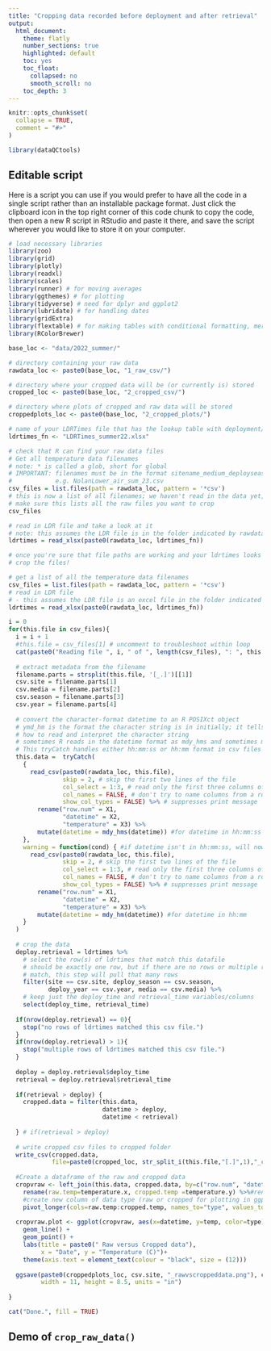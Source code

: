 ```yaml
---
title: "Cropping data recorded before deployment and after retrieval"
output:
  html_document:
    theme: flatly
    number_sections: true
    highlighted: default 
    toc: yes
    toc_float:
      collapsed: no
      smooth_scroll: no
    toc_depth: 3
---
```


```r
knitr::opts_chunk$set(
  collapse = TRUE,
  comment = "#>"
)
```

```r
library(dataQCtools)
```

## Editable script

<!-- this script crops raw data from HOBO files -->

<!-- input: raw data files (csv format), ldrtimes file (Excel format) -->
<!-- output: cropped data files (csv format), plots of cropped data -->

<!-- Important: -->
<!--   Before running this script, rename raw HOBO files to have filenames in -->
<!--     this format: sitename_medium_deployseason_deployyear.csv -->
<!--     e.g. NolanLower_air_sum_23.csv -->

<!--   Make sure ldrtimes has columns for deployment season and year: -->
<!--   ldrtimes$deploy_season = "sum" -->
<!--   ldrtimes$deploy_year = "23" -->

<!-- we can label the red lines on the plots if you like -->

<!-- before running this script, update the file paths below -->
<!-- - to toggle a line between commented (#...) and uncommented (...), use -->
<!--   Shift-Control-C (Windows) or Shift-Command-C (Mac) -->
<!-- - make sure to add a slash "/" at the end of each file path! -->

<!-- if you'd like to have your computer make sound when the job is done, -->
<!-- install and load this package -->
<!-- install.packages("beepr") # uncomment and run this step only once, then comment it again -->
<!-- library(beepr) # leave this uncommented -->
<!-- beep(8) # uncomment if you want to use beepr! -->
<!-- system("say 'Attention all your data has been cropped'") # or on a Mac you can use this -->

<!-- base path: this is the shared part of the filepath to the directories -->
<!-- containing your raw data files, cropped data files, and cropped data plots -->
<!-- - if these folders are in the dataQCtools R project folder, you can use a relative path -->
<!-- - otherwise you can make this an absolute path -->
<!-- - you can also delete base_loc and paste0(base_loc, ...) and just explicitly -->
<!--   specify rawdata_loc, cropped_loc, and croppedplots_loc (see make_qc_plots.R -->
<!--   for an example of this) -->
<!-- - make sure filepaths for folders always end in "/"! -->

Here is a script you can use if you would prefer to have all the code in a single script rather than an installable package format. Just click the clipboard icon in the top right corner of this code chunk to copy the code, then open a new R script in RStudio and paste it there, and save the script wherever you would like to store it on your computer.

```r
# load necessary libraries
library(zoo)
library(grid)
library(plotly)
library(readxl)
library(scales)
library(runner) # for moving averages
library(ggthemes) # for plotting
library(tidyverse) # need for dplyr and ggplot2
library(lubridate) # for handling dates
library(gridExtra)
library(flextable) # for making tables with conditional formatting, merged cells and more
library(RColorBrewer)

base_loc <- "data/2022_summer/"

# directory containing your raw data
rawdata_loc <- paste0(base_loc, "1_raw_csv/")

# directory where your cropped data will be (or currently is) stored
cropped_loc <- paste0(base_loc, "2_cropped_csv/")

# directory where plots of cropped and raw data will be stored
croppedplots_loc <- paste0(base_loc, "2_cropped_plots/")

# name of your LDRTimes file that has the lookup table with deployment/retrieval dates
ldrtimes_fn <- "LDRTimes_summer22.xlsx"

# check that R can find your raw data files
# Get all temperature data filenames
# note: * is called a glob, short for global
# IMPORTANT: filenames must be in the format sitename_medium_deployseason_deployyear.csv
#            e.g. NolanLower_air_sum_23.csv
csv_files = list.files(path = rawdata_loc, pattern = '*csv')
# this is now a list of all filenames; we haven't read in the data yet, but
# make sure this lists all the raw files you want to crop
csv_files

# read in LDR file and take a look at it
# note: this assumes the LDR file is in the folder indicated by rawdata_loc
ldrtimes = read_xlsx(paste0(rawdata_loc, ldrtimes_fn))

# once you're sure that file paths are working and your ldrtimes looks right,
# crop the files!

# get a list of all the temperature data filenames
csv_files = list.files(path = rawdata_loc, pattern = '*csv')
# read in LDR file
# - this assumes the LDR file is an excel file in the folder indicated by rawdata_loc
ldrtimes = read_xlsx(paste0(rawdata_loc, ldrtimes_fn))

i = 0
for(this.file in csv_files){
  i = i + 1
  #this.file = csv_files[1] # uncomment to troubleshoot within loop
  cat(paste0("Reading file ", i, " of ", length(csv_files), ": ", this.file), fill = TRUE)
  
  # extract metadata from the filename
  filename.parts = strsplit(this.file, '[_.]')[[1]]
  csv.site = filename.parts[1]
  csv.media = filename.parts[2]
  csv.season = filename.parts[3]
  csv.year = filename.parts[4]
  
  # convert the character-format datetime to an R POSIXct object
  # ymd_hm is the format the character string is in initially; it tells R
  # how to read and interpret the character string
  # sometimes R reads in the datetime format as mdy_hms and sometimes mdy_hm. 
  # This tryCatch handles either hh:mm:ss or hh:mm format in csv files
  this.data =  tryCatch(
    { 
      read_csv(paste0(rawdata_loc, this.file),
               skip = 2, # skip the first two lines of the file
               col_select = 1:3, # read only the first three columns of data
               col_names = FALSE, # don't try to name columns from a row of the file
               show_col_types = FALSE) %>% # suppresses print message
        rename("row.num" = X1,
               "datetime" = X2,
               "temperature" = X3) %>%
        mutate(datetime = mdy_hms(datetime)) #for datetime in hh:mm:ss
    }, 
    warning = function(cond) { #if datetime isn't in hh:mm:ss, will now try hh:mm format
      read_csv(paste0(rawdata_loc, this.file),
               skip = 2, # skip the first two lines of the file
               col_select = 1:3, # read only the first three columns of data
               col_names = FALSE, # don't try to name columns from a row of the file
               show_col_types = FALSE) %>% # suppresses print message
        rename("row.num" = X1,
               "datetime" = X2,
               "temperature" = X3) %>%
        mutate(datetime = mdy_hm(datetime)) #for datetime in hh:mm
    }
  )
  
  # crop the data
  deploy.retrieval = ldrtimes %>%
    # select the row(s) of ldrtimes that match this datafile
    # should be exactly one row, but if there are no rows or multiple rows that
    # match, this step will pull that many rows
    filter(site == csv.site, deploy_season == csv.season,
           deploy_year == csv.year, media == csv.media) %>%
    # keep just the deploy_time and retrieval_time variables/columns
    select(deploy_time, retrieval_time)
  
  if(nrow(deploy.retrieval) == 0){
    stop("no rows of ldrtimes matched this csv file.")
  }
  if(nrow(deploy.retrieval) > 1){
    stop("multiple rows of ldrtimes matched this csv file.")
  }
  
  deploy = deploy.retrieval$deploy_time
  retrieval = deploy.retrieval$retrieval_time
  
  if(retrieval > deploy) {
    cropped.data = filter(this.data,
                          datetime > deploy,
                          datetime < retrieval)
    
  } # if(retrieval > deploy)
  
  # write cropped csv files to cropped folder
  write_csv(cropped.data,
            file=paste0(cropped_loc, str_split_i(this.file,"[.]",1),"_cropped.csv"))
  
  #Create a dataframe of the raw and cropped data
  cropvraw <- left_join(this.data, cropped.data, by=c("row.num", "datetime")) %>%
    rename(raw.temp=temperature.x, cropped.temp =temperature.y) %>%#rename temperature from each file 
    #create new column of data type (raw or cropped for plotting in ggplot)
    pivot_longer(cols=raw.temp:cropped.temp, names_to="type", values_to="temp")
  
  cropvraw.plot <- ggplot(cropvraw, aes(x=datetime, y=temp, color=type)) +
    geom_line() +
    geom_point() +
    labs(title = paste0(" Raw versus Cropped data"),
         x = "Date", y = "Temperature (C)")+
    theme(axis.text = element_text(colour = "black", size = (12)))
  
  ggsave(paste0(croppedplots_loc, csv.site, "_rawvscroppeddata.png"), cropvraw.plot,
         width = 11, height = 8.5, units = "in")
  
}

cat("Done.", fill = TRUE)
```


## Demo of `crop_raw_data()`



